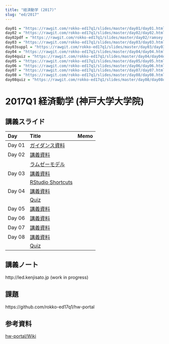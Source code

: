 ```yaml
---
title: "経済動学 (2017)"
slug: "ed/2017"
---
```


```r
day01 = "https://rawgit.com/rokko-ed17q1/slides/master/day01/day01.html"
day02 = "https://rawgit.com/rokko-ed17q1/slides/master/day02/day02.html"
day02pdf = "https://rawgit.com/rokko-ed17q1/slides/master/day02/ramsey.pdf"
day03 = "https://rawgit.com/rokko-ed17q1/slides/master/day03/day03.html"
day03suppl = "https://rawgit.com/rokko-ed17q1/slides/master/day03/day03suppl.html"
day04 = "https://rawgit.com/rokko-ed17q1/slides/master/day04/day04.html"
day04quiz = "https://rawgit.com/rokko-ed17q1/slides/master/day04/day04quiz.pdf"
day05 = "https://rawgit.com/rokko-ed17q1/slides/master/day05/day05.html"
day06 = "https://rawgit.com/rokko-ed17q1/slides/master/day06/day06.html"
day07 = "https://rawgit.com/rokko-ed17q1/slides/master/day07/day07.html"
day08 = "https://rawgit.com/rokko-ed17q1/slides/master/day08/day08.html"
day08quiz = "https://rawgit.com/rokko-ed17q1/slides/master/day08/day08quiz.pdf"
```


# 2017Q1 経済動学 (神戸大学大学院)

## 講義スライド

| Day    |  Title                                | Memo |
|:-------|:--------------------------------------|:-----|
| Day 01 | [ガイダンス資料](`r day01`)           |      |
| Day 02 | [講義資料](`r day02`)                 |      |
|        | [ラムゼーモデル](`r day02pdf`)        |      |
| Day 03 | [講義資料](`r day03`)                 |      |
|        | [RStudio Shortcuts](`r day03suppl`)   |      |
| Day 04 | [講義資料](`r day04`)                 |      |
|        | [Quiz](`r day04quiz`)                 |      |
| Day 05 | [講義資料](`r day05`)                 |      |
| Day 06 | [講義資料](`r day06`)                 |      |
| Day 07 | [講義資料](`r day07`)                 |      |
| Day 08 | [講義資料](`r day08`)                 |      |
|        | [Quiz](`r day08quiz`)                 |      |

## 講義ノート

http://led.kenjisato.jp (work in progress)

## 課題

https://github.com/rokko-ed17q1/hw-portal


## 参考資料

[hw-portal/Wiki](https://github.com/rokko-ed17q1/hw-portal/wiki)
